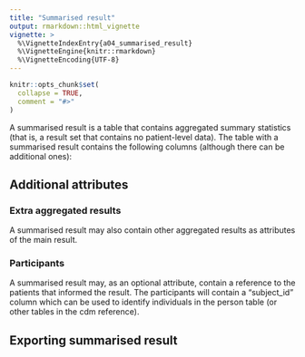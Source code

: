 ```yaml
---
title: "Summarised result"
output: rmarkdown::html_vignette
vignette: >
  %\VignetteIndexEntry{a04_summarised_result}
  %\VignetteEngine{knitr::rmarkdown}
  %\VignetteEncoding{UTF-8}
---
```


```r
knitr::opts_chunk$set(
  collapse = TRUE,
  comment = "#>"
)
```

A summarised result is a table that contains aggregated summary statistics (that is, a result set that contains no patient-level data). The table with a summarised result contains the following columns (although there can be additional ones):

## Additional attributes
### Extra aggregated results
A summarised result may also contain other aggregated results as attributes of the main result.

### Participants
A summarised result may, as an optional attribute, contain a reference to the patients that informed the result. The participants will contain a "subject_id" column which can be used to identify individuals in the person table (or other tables in the cdm reference).

## Exporting summarised result

